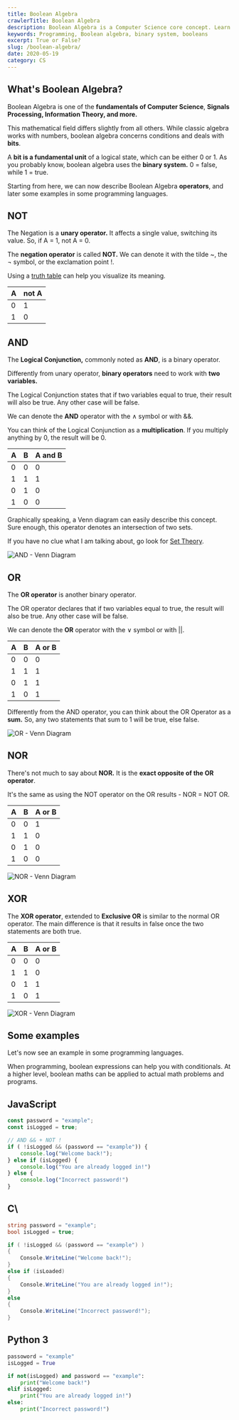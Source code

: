 ```yaml
---
title: Boolean Algebra
crawlerTitle: Boolean Algebra
description: Boolean Algebra is a Computer Science core concept. Learn more about truth tables, logical operators, and application in programming languages such as Python, JavaScript and C#.
keywords: Programming, Boolean algebra, binary system, booleans
excerpt: True or False?
slug: /boolean-algebra/
date: 2020-05-19
category: CS
---
```


## What's Boolean Algebra?

Boolean Algebra is one of the **fundamentals of Computer Science**, **Signals Processing, Information Theory, and more.**

This mathematical field differs slightly from all others. While classic algebra works with numbers, boolean algebra concerns conditions and deals with **bits**.

A **bit is a fundamental unit** of a logical state, which can be either 0 or 1. As you probably know, boolean algebra uses the **binary system.** 0 = false, while 1 = true.

Starting from here, we can now describe Boolean Algebra **operators**, and later some examples in some programming languages.

## NOT

The Negation is a **unary operator.** It affects a single value, switching its value. So, if A = 1, not A = 0.

The **negation operator** is called **NOT.** We can denote it with the tilde ~, the ¬ symbol, or the exclamation point !.

Using a [truth table](https://en.wikipedia.org/wiki/Truth_table) can help you visualize its meaning.

| A   | not A |
| --- | ----- |
| 0   | 1     |
| 1   | 0     |

## AND

The **Logical Conjunction,** commonly noted as **AND**, is a binary operator.

Differently from unary operator, **binary operators** need to work with **two variables.**

The Logical Conjunction states that if two variables equal to true, their result will also be true. Any other case will be false.

We can denote the **AND** operator with the ∧ symbol or with &&.

You can think of the Logical Conjunction as a **multiplication**. If you multiply anything by 0, the result will be 0.

| A   | B   | A and B |
| --- | --- | ------- |
| 0   | 0   | 0       |
| 1   | 1   | 1       |
| 0   | 1   | 0       |
| 1   | 0   | 0       |

Graphically speaking, a Venn diagram can easily describe this concept. Sure enough, this operator denotes an intersection of two sets.

If you have no clue what I am talking about, go look for [Set Theory](https://en.wikipedia.org/wiki/Set_theory).

![AND - Venn Diagram](and.png)

## OR

The **OR operator** is another binary operator.

The OR operator declares that if two variables equal to true, the result will also be true. Any other case will be false.

We can denote the **OR** operator with the ∨ symbol or with ||.

| A   | B   | A or B |
| --- | --- | ------ |
| 0   | 0   | 0      |
| 1   | 1   | 1      |
| 0   | 1   | 1      |
| 1   | 0   | 1      |

Differently from the AND operator, you can think about the OR Operator as a **sum.** So, any two statements that sum to 1 will be true, else false.

![OR - Venn Diagram](or.png)

## NOR

There's not much to say about **NOR.** It is the **exact opposite of the OR** **operator**.

It's the same as using the NOT operator on the OR results - NOR = NOT OR.

| A   | B   | A or B |
| --- | --- | ------ |
| 0   | 0   | 1      |
| 1   | 1   | 0      |
| 0   | 1   | 0      |
| 1   | 0   | 0      |

![NOR - Venn Diagram](nor.png)

## XOR

The **XOR operator**, extended to **Exclusive OR** is similar to the normal OR operator. The main difference is that it results in false once the two statements are both true.

| A   | B   | A or B |
| --- | --- | ------ |
| 0   | 0   | 0      |
| 1   | 1   | 0      |
| 0   | 1   | 1      |
| 1   | 0   | 1      |

![XOR - Venn Diagram](xor.png)

## Some examples

Let's now see an example in some programming languages.

When programming, boolean expressions can help you with conditionals. At a higher level, boolean maths can be applied to actual math problems and programs.

## JavaScript

```JavaScript
const password = "example";
const isLogged = true;

// AND && + NOT !
if ( !isLogged && (password == "example")) {
    console.log("Welcome back!");
} else if (isLogged) {
    console.log("You are already logged in!")
} else {
    console.log("Incorrect password!")
}
```

## C\

```csharp
string password = "example";
bool isLogged = true;

if ( !isLogged && (password == "example") )
{
    Console.WriteLine("Welcome back!");
}
else if (isLoaded)
{
    Console.WriteLine("You are already logged in!");
}
else
{
    Console.WriteLine("Incorrect password!");
}
```

## Python 3

```Python
passoword = "example"
isLogged = True

if not(isLogged) and password == "example":
    print("Welcome back!")
elif isLogged:
    print("You are already logged in!")
else:
    print("Incorrect password!")
```
